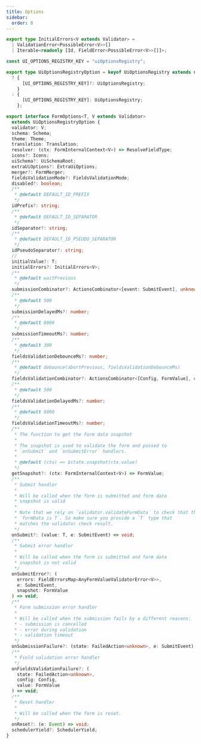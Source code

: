 ```yaml
---
title: Options
sidebar:
  order: 0
---
```


```typescript
export type InitialErrors<V extends Validator> =
  | ValidationError<PossibleError<V>>[]
  | Iterable<readonly [Id, FieldError<PossibleError<V>>[]]>;

const UI_OPTIONS_REGISTRY_KEY = "uiOptionsRegistry";

export type UiOptionsRegistryOption = keyof UiOptionsRegistry extends never
  ? {
      [UI_OPTIONS_REGISTRY_KEY]?: UiOptionsRegistry;
    }
  : {
      [UI_OPTIONS_REGISTRY_KEY]: UiOptionsRegistry;
    };

export interface FormOptions<T, V extends Validator>
  extends UiOptionsRegistryOption {
  validator: V;
  schema: Schema;
  theme: Theme;
  translation: Translation;
  resolver: (ctx: FormInternalContext<V>) => ResolveFieldType;
  icons?: Icons;
  uiSchema?: UiSchemaRoot;
  extraUiOptions?: ExtraUiOptions;
  merger?: FormMerger;
  fieldsValidationMode?: FieldsValidationMode;
  disabled?: boolean;
  /**
   * @default DEFAULT_ID_PREFIX
   */
  idPrefix?: string;
  /**
   * @default DEFAULT_ID_SEPARATOR
   */
  idSeparator?: string;
  /**
   * @default DEFAULT_ID_PSEUDO_SEPARATOR
   */
  idPseudoSeparator?: string;
  //
  initialValue?: T;
  initialErrors?: InitialErrors<V>;
  /**
   * @default waitPrevious
   */
  submissionCombinator?: ActionsCombinator<[event: SubmitEvent], unknown>;
  /**
   * @default 500
   */
  submissionDelayedMs?: number;
  /**
   * @default 8000
   */
  submissionTimeoutMs?: number;
  /**
   * @default 300
   */
  fieldsValidationDebounceMs?: number;
  /**
   * @default debounce(abortPrevious, fieldsValidationDebounceMs)
   */
  fieldsValidationCombinator?: ActionsCombinator<[Config, FormValue], unknown>;
  /**
   * @default 500
   */
  fieldsValidationDelayedMs?: number;
  /**
   * @default 8000
   */
  fieldsValidationTimeoutMs?: number;
  /**
   * The function to get the form data snapshot
   *
   * The snapshot is used to validate the form and passed to
   * `onSubmit` and `onSubmitError` handlers.
   *
   * @default (ctx) => $state.snapshot(ctx.value)
   */
  getSnapshot?: (ctx: FormInternalContext<V>) => FormValue;
  /**
   * Submit handler
   *
   * Will be called when the form is submitted and form data
   * snapshot is valid
   *
   * Note that we rely on `validator.validateFormData` to check that the
   * `formData is T`. So make sure you provide a `T` type that
   * matches the validator check result.
   */
  onSubmit?: (value: T, e: SubmitEvent) => void;
  /**
   * Submit error handler
   *
   * Will be called when the form is submitted and form data
   * snapshot is not valid
   */
  onSubmitError?: (
    errors: FieldErrorsMap<AnyFormValueValidatorError<V>>,
    e: SubmitEvent,
    snapshot: FormValue
  ) => void;
  /**
   * Form submission error handler
   *
   * Will be called when the submission fails by a different reasons:
   * - submission is cancelled
   * - error during validation
   * - validation timeout
   */
  onSubmissionFailure?: (state: FailedAction<unknown>, e: SubmitEvent) => void;
  /**
   * Field validation error handler
   */
  onFieldsValidationFailure?: (
    state: FailedAction<unknown>,
    config: Config,
    value: FormValue
  ) => void;
  /**
   * Reset handler
   *
   * Will be called when the form is reset.
   */
  onReset?: (e: Event) => void;
  schedulerYield?: SchedulerYield;
}
```
